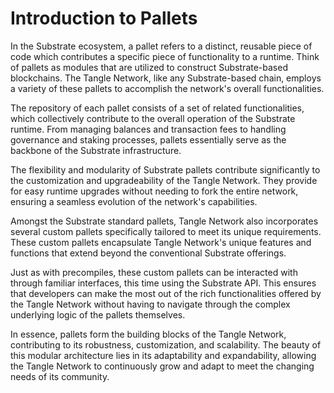 # Introduction to Pallets

In the Substrate ecosystem, a pallet refers to a distinct, reusable piece of code which contributes a specific piece of functionality to a runtime. Think of pallets as modules that are utilized to construct Substrate-based blockchains. The Tangle Network, like any Substrate-based chain, employs a variety of these pallets to accomplish the network's overall functionalities.

The repository of each pallet consists of a set of related functionalities, which collectively contribute to the overall operation of the Substrate runtime. From managing balances and transaction fees to handling governance and staking processes, pallets essentially serve as the backbone of the Substrate infrastructure.

The flexibility and modularity of Substrate pallets contribute significantly to the customization and upgradeability of the Tangle Network. They provide for easy runtime upgrades without needing to fork the entire network, ensuring a seamless evolution of the network's capabilities.

Amongst the Substrate standard pallets, Tangle Network also incorporates several custom pallets specifically tailored to meet its unique requirements. These custom pallets encapsulate Tangle Network's unique features and functions that extend beyond the conventional Substrate offerings.

Just as with precompiles, these custom pallets can be interacted with through familiar interfaces, this time using the Substrate API. This ensures that developers can make the most out of the rich functionalities offered by the Tangle Network without having to navigate through the complex underlying logic of the pallets themselves.

In essence, pallets form the building blocks of the Tangle Network, contributing to its robustness, customization, and scalability. The beauty of this modular architecture lies in its adaptability and expandability, allowing the Tangle Network to continuously grow and adapt to meet the changing needs of its community.
